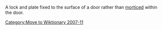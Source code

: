 [[Category:Move to Wiktionary 2007-11]]

A lock and plate fixed to the surface of a door rather than [[mortise lock|morticed]] within the door.


{{stub}}